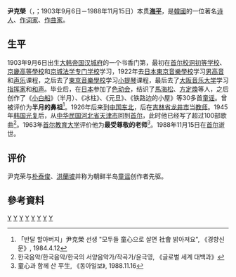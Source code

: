 {{Infobox musical artist
| name = 尹克榮<br>윤극영
| image = 
| image_size = 
| alt = 
| caption = 
| pseudonym = 
| background = non_performing_personnel
| birth_name = 尹克榮
| birth_date = {{Birth date|1903|09|06}}
| birth_place = [[大韩帝国|大韩帝国]][[漢城府|漢城府]] 
| death_date = {{Death date and age|1988|11|15|1903|09|06}}
| death_place = {{KOR}}[[首尔|首尔]]
| medium = 
| nationality = {{KOR}}
| active = 
| label = 
| instrument = 
| occupation = [[诗人|诗人]]、[[作曲家|作曲家]]、[[填詞|作词家]]
| influences = 
| influenced = 
| spouse = 
| domesticpartner = 
| Associated_acts = 
| footnotes = 
| website = 
}}

'''尹克榮'''（{{lang|ko|'''윤극영'''}}，{{lang|ko|尹克榮}}；1903年9月6日－1988年11月15日）本贯'''[[海平尹氏|海平]]'''，是[[韓國|韓國]]的一位著名[[诗人|诗人]]、[[填詞|作词家]]、[[作曲家|作曲家]]。

==生平==
1903年9月6日出生[[大韩帝国|大韩帝国]][[汉城府|汉城府]]的一个书香门第，最初在[[首尔校洞初等学校|首尔校洞初等学校]]、[[京畿高等學校|京畿高等學校]]和[[京城法学专门学校|京城法学专门学校]]学习，1922年去[[日本|日本]][[東京音樂學校|東京音樂學校]]学习[[男高音|男高音]]和[[声乐|声乐]]课程，之后去了[[東京音樂學校|東京音樂學校]]学习[[小提琴|小提琴]]课程，最后去了[[大阪音乐大学|大阪音乐大学]]学习[[指挥家|指挥家]]和[[和声|和声]]。毕业后，在[[日本|日本]]参加了[[色动会|色动会]]，结识了[[馬海松|馬海松]]、[[方定煥|方定煥]]等人，之后创作了《[[小白船|小白船]]》（半月）、《冰柱》、《元旦》、《铁路边的小屋》等30多首[[童谣|童谣]]。曾被评价为'''半月的鼻祖'''<ref>「반달 할아버지」尹克榮 선생 "모두들 童心으로 살면 社會 밝아져요", 《경향신문》, 1984.4.12</ref>。1926年后来到[[中国东北|中国东北]]，后在[[吉林省|吉林省]][[龙井市|龙井市]]当[[教师|教师]]。1945年[[光复节_(朝鲜半岛)|韩国光复]]后，从[[中华民国|中华民国]][[河北省_(中華民國)|河北省]][[天津市|天津市]]回到[[首尔|首尔]]，此时他已经写了超过100部歌曲<ref name="글로벌_1">한국음악/한국음악/한국의 서양음악가/작곡가/윤극영, 《글로벌 세계 대백과》</ref>。1963年[[首尔教育大学|首尔教育大学]]评价他为'''最受尊敬的老师'''<ref>童心과 함께 산 平生, 《동아일보》, 1988.11.16</ref>。1988年11月15日在[[首尔|首尔]]逝世。

==评价==
尹克荣与[[朴泰俊|朴泰俊]]、[[洪蘭坡|洪蘭坡]]并称为朝鲜半岛[[童谣|童谣]]创作者先驱。
== 參考資料 ==
{{Reflist}}

[[Category:1903年出生|Y]]
[[Category:1988年逝世|Y]]
[[Category:韩国作曲家|Y]]
[[Category:韓國作詞家|Y]]
[[Category:韓國詩人|Y]]
[[Category:首爾特別市出身人物|Y]]
[[Category:東京藝術大學校友|Y]]
[[Category:海平尹氏|Y]]